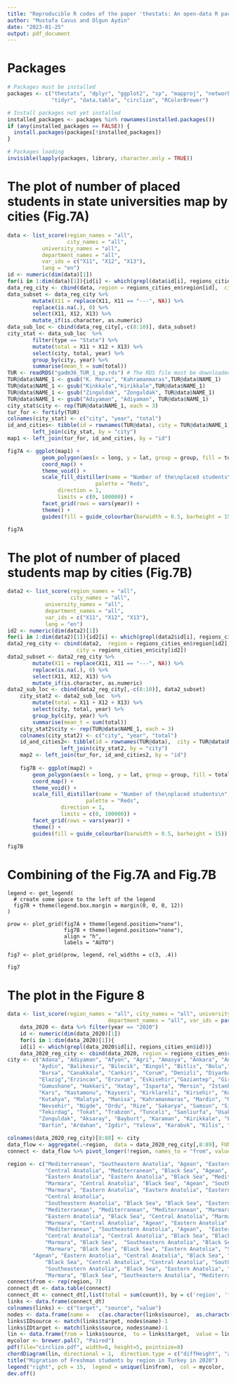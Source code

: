 ```yaml
---
title: "Reproducible R codes of the paper 'thestats: An open-data R package for exploring Turkish higher education statistics'"
author: "Mustafa Cavus and Olgun Aydin"
date: "2023-01-25"
output: pdf_document
---
```


# Packages

```r
# Packages must be installed
packages <- c("thestats", "dplyr", "ggplot2", "sp", "mapproj", "networkD3",
              "tidyr", "data.table", "circlize", "RColorBrewer")

# Install packages not yet installed
installed_packages <- packages %in% rownames(installed.packages())
if (any(installed_packages == FALSE)) {
  install.packages(packages[!installed_packages])
}

# Packages loading
invisible(lapply(packages, library, character.only = TRUE))
```


# The plot of number of placed students in state universities map by cities (Fig.7A)

```r
data <- list_score(region_names = "all", 
                   city_names = "all", 
		   university_names = "all", 
		   department_names = "all", 
		   var_ids = c("X11", "X12", "X13"), 
		   lang = "en")
id <- numeric(dim(data)[1])
for(i in 1:dim(data)[1]){id[i] <- which(grepl(data$id[i], regions_cities_en$id))}
data_reg_city <- cbind(data, region = regions_cities_en$region[id],  city = regions_cities_en$city[id])
data_subset <- data_reg_city %>% 
        mutate(X11 = replace(X11, X11 == "---", NA)) %>%
        replace(is.na(.), 0) %>% 
        select(X11, X12, X13) %>% 
        mutate_if(is.character, as.numeric)
data_sub_loc <- cbind(data_reg_city[,-c(8:10)], data_subset)
city_stat <- data_sub_loc  %>% 
        filter(type == "State") %>% 
        mutate(total = X11 + X12 + X13) %>%
        select(city, total, year) %>% 
        group_by(city, year) %>% 
        summarise(mean_t = sum(total))
TUR <- readRDS("gadm36_TUR_1_sp.rds") # The RDS file must be downloaded from https://gadm.org/download_country_v3.html.
TUR@data$NAME_1 <- gsub("K. Maras", "Kahramanmaras",TUR@data$NAME_1)
TUR@data$NAME_1 <- gsub("Kinkkale","Kirikkale",TUR@data$NAME_1)
TUR@data$NAME_1 <- gsub("Zinguldak", "Zonguldak", TUR@data$NAME_1)
TUR@data$NAME_1 <- gsub("Adıyaman", "Adiyaman", TUR@data$NAME_1)
city_stat$city <- rep(TUR@data$NAME_1, each = 3)
tur_for <- fortify(TUR)
colnames(city_stat) <- c("city", "year", "total")    
id_and_cities<- tibble(id = rownames(TUR@data), city = TUR@data$NAME_1) %>% 
        left_join(city_stat, by = "city")
map1 <- left_join(tur_for, id_and_cities, by = "id")

fig7A <- ggplot(map1) +
           geom_polygon(aes(x = long, y = lat, group = group, fill = total), color = "grey") +
           coord_map() +
           theme_void() +
           scale_fill_distiller(name = "Number of the\nplaced students\n", 
	                        palette = "Reds", 
				direction = 1, 
				limits = c(0, 100000)) +
           facet_grid(rows = vars(year)) +
           theme() + 
           guides(fill = guide_colourbar(barwidth = 0.5, barheight = 15))

fig7A
```


# The plot of number of placed students map by cities (Fig.7B)

```r
data2 <- list_score(region_names = "all", 
                    city_names = "all", 
		    university_names = "all",
		    department_names = "all", 
		    var_ids = c("X11", "X12", "X13"), 
		    lang = "en")
id2 <- numeric(dim(data2)[1])
for(i in 1:dim(data2)[1]){id2[i] <- which(grepl(data2$id[i], regions_cities_en$id)) }
data2_reg_city <- cbind(data2,  region = regions_cities_en$region[id2],
		              city = regions_cities_en$city[id2])
data2_subset <- data2_reg_city %>% 
        mutate(X11 = replace(X11, X11 == "---", NA)) %>% 
        replace(is.na(.), 0) %>% 
        select(X11, X12, X13) %>% 
        mutate_if(is.character, as.numeric)
data2_sub_loc <- cbind(data2_reg_city[,-c(8:10)], data2_subset)
    city_stat2 <- data2_sub_loc  %>% 
        mutate(total = X11 + X12 + X13) %>%
        select(city, total, year) %>% 
        group_by(city, year) %>% 
        summarise(mean_t = sum(total))
    city_stat2$city <- rep(TUR@data$NAME_1, each = 3)
    colnames(city_stat2) <- c("city", "year", "total")
    id_and_cities2<- tibble(id = rownames(TUR@data),  city = TUR@data$NAME_1) %>% 
                 left_join(city_stat2, by = "city")
    map2 <- left_join(tur_for, id_and_cities2, by = "id")
    
    fig7B <- ggplot(map2) +
        geom_polygon(aes(x = long, y = lat, group = group, fill = total), color = "grey") +
        coord_map() +
        theme_void() +
        scale_fill_distiller(name = "Number of the\nplaced students\n", 
	                     palette = "Reds", 
			     direction = 1, 
			     limits = c(0, 100000)) +
        facet_grid(rows = vars(year)) +
        theme() + 
        guides(fill = guide_colourbar(barwidth = 0.5, barheight = 15))

fig7B
```


# Combining of the Fig.7A and Fig.7B

```
legend <- get_legend(
  # create some space to the left of the legend
  fig7R + theme(legend.box.margin = margin(0, 0, 0, 12))
)

prow <- plot_grid(fig7A + theme(legend.position="none"), 
                  fig7B + theme(legend.position="none"), 
                  align = "h", 
                  labels = "AUTO")

fig7 <- plot_grid(prow, legend, rel_widths = c(3, .4))

fig7
```


# The plot in the Figure 8    

```r
data <- list_score(region_names = "all", city_names = "all", university_names = "all",
                                department_names = "all", var_ids = paste("X", seq(32, 112), sep = ""), lang = "en")
    data_2020 <- data %>% filter(year == "2020")
    id <- numeric(dim(data_2020)[1])
    for(i in 1:dim(data_2020)[1]){
    id[i] <- which(grepl(data_2020$id[i], regions_cities_en$id))}
    data_2020_reg_city <- cbind(data_2020, region = regions_cities_en$region[id])
city <- c("Adana", "Adiyaman", "Afyon", "Agri", "Amasya", "Ankara", "Antalya", "Artvin",
          "Aydin", "Balikesir", "Bilecik", "Bingol", "Bitlis", "Bolu","Burdur",
          "Bursa", "Canakkale", "Cankiri", "Corum", "Denizli", "Diyarbakir", "Edirne",
          "Elazig","Erzincan", "Erzurum", "Eskisehir","Gaziantep", "Giresun",
          "Gumushane", "Hakkari", "Hatay", "Isparta", "Mersin", "Istanbul", "Izmir",
          "Kars", "Kastamonu", "Kayseri", "Kirklareli", "Kirsehir", "Kocaeli", "Konya",
          "Kutahya", "Malatya", "Manisa", "Kahramanmaras", "Mardin", "Mugla", "Mus", 	  
          "Nevsehir", "Nigde", "Ordu", "Rize", "Sakarya", "Samsun", "Siirt", "Sinop", "Sivas", 
          "Tekirdag", "Tokat", "Trabzon", "Tunceli", "Sanliurfa", "Usak", "Van", "Yozgat", 
          "Zonguldak", "Aksaray", "Bayburt", "Karaman", "Kirikkale", "Batman", "Sirnak",
          "Bartin", "Ardahan", "Igdir", "Yalova", "Karabuk", "Kilis", "Osmaniye", "Duzce")

colnames(data_2020_reg_city)[8:88] <- city
data_flow <- aggregate(.~region,  data = data_2020_reg_city[,8:89], FUN = sum)
connect <- data_flow %>% pivot_longer(!region, names_to = "from", values_to = "count")

region <- c("Mediterranean", "Southeastern Anatolia", "Agean", "Eastern Anatolia", "Black Sea",
            "Central Anatolia", "Mediterranean", "Black Sea", "Agean", "Marmara", "Marmara", 	
            "Eastern Anatolia", "Eastern Anatolia", "Black Sea", "Mediterranean", "Marmara", 	
            "Marmara", "Central Anatolia", "Black Sea", "Agean", "Southeastern Anatolia", 	   	
            "Marmara", "Eastern Anatolia", "Eastern Anatolia", "Eastern Anatolia", 
            "Central Anatolia", 	       
            "Southeastern Anatolia", "Black Sea", "Black Sea", "Eastern Anatolia", 
            "Mediterranean", "Mediterranean", "Mediterranean", "Marmara", "Agean", 
            "Eastern Anatolia", "Black Sea", "Central Anatolia", "Marmara", "Central Anatolia", 
            "Marmara", "Central Anatolia", "Agean", "Eastern Anatolia", "Agean",  
            "Mediterranean", "Southeastern Anatolia", "Agean",  "Eastern Anatolia", 
            "Central Anatolia", "Central Anatolia", "Black Sea", "Black Sea", 
            "Marmara", "Black Sea",  "Southeastern Anatolia", "Black Sea", "Central Anatolia", 	
            "Marmara", "Black Sea", "Black Sea", "Eastern Anatolia", "Southeastern Anatolia", 
	    "Agean", "Eastern Anatolia", "Central Anatolia", "Black Sea", "Central Anatolia", 
            "Black Sea", "Central Anatolia", "Central Anatolia", "Southeastern Anatolia", 
            "Southeastern Anatolia", "Black Sea", "Eastern Anatolia", "Eastern Anatolia", 
            "Marmara", "Black Sea", "Southeastern Anatolia", "Mediterranean", "Black Sea")
connect$from <- rep(region, 7)
connect_dt <- data.table(connect)
connect_dt <- connect_dt[,list(total = sum(count)), by = c('region', 'from')]
links <- data.frame(connect_dt)
colnames(links) <- c("target", "source", "value")
nodes <- data.frame(name =   c(as.character(links$source),  as.character(links$target)) %>% unique())
links$IDsource <- match(links$target, nodes$name)-1
links$IDtarget <- match(links$source, nodes$name)-1
lin <- data.frame(from = links$source,  to = links$target,  value = links$value)
mycolor <- brewer.pal(7, "Paired")
pdf(file="circlize.pdf", width=8, height=5, pointsize=8)
chordDiagram(lin, directional = 1,  direction.type = c("diffHeight", "arrows"), link.arr.type = "big.arrow", grid.col = mycolor)
title("Migration of Freshman students by region in Turkey in 2020")
legend("right", pch = 15,  legend = unique(lin$from),  col = mycolor,  bty = "n", cex = 1,  pt.cex = 3, border = "black") 
dev.off()

```

